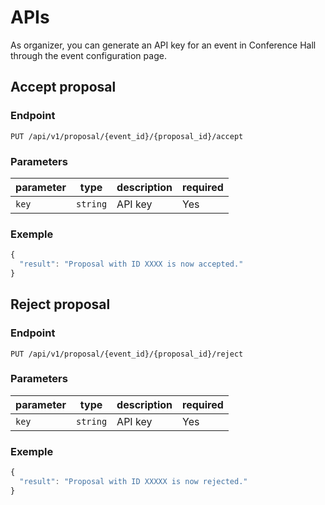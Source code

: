 
<Meta title="APIs/Proposals" />

# APIs

As organizer, you can generate an API key for an event in Conference Hall through the event configuration page.

## Accept proposal

### Endpoint

`PUT /api/v1/proposal/{event_id}/{proposal_id}/accept`

### Parameters

| parameter    | type      | description                                               | required |
| ------------ | --------- | --------------------------------------------------------- | -------- |
| `key`        | `string`  | API key                                                   | Yes      |

### Exemple

```js
{
  "result": "Proposal with ID XXXX is now accepted."
}
```

## Reject proposal

### Endpoint

`PUT /api/v1/proposal/{event_id}/{proposal_id}/reject`

### Parameters

| parameter    | type      | description                                               | required |
| ------------ | --------- | --------------------------------------------------------- | -------- |
| `key`        | `string`  | API key                                                   | Yes      |

### Exemple

```js
{
  "result": "Proposal with ID XXXXX is now rejected."
}
```
